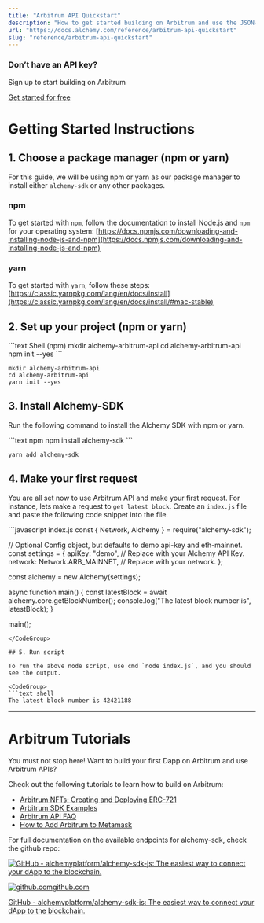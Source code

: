 ```yaml
---
title: "Arbitrum API Quickstart"
description: "How to get started building on Arbitrum and use the JSON-RPC API"
url: "https://docs.alchemy.com/reference/arbitrum-api-quickstart"
slug: "reference/arbitrum-api-quickstart"
---
```


### Don’t have an API key?

Sign up to start building on Arbitrum

[Get started for free](https://dashboard.alchemy.com/signup/?a=arbitrum-quickstart)

# Getting Started Instructions

## 1. Choose a package manager (npm or yarn)

For this guide, we will be using npm or yarn as our package manager to install either `alchemy-sdk` or any other packages.

### npm

To get started with `npm`, follow the documentation to install Node.js and `npm` for your operating system: [https://docs.npmjs.com/downloading-and-installing-node-js-and-npm](https://docs.npmjs.com/downloading-and-installing-node-js-and-npm)

### yarn

To get started with `yarn`, follow these steps: [https://classic.yarnpkg.com/lang/en/docs/install](https://classic.yarnpkg.com/lang/en/docs/install/#mac-stable)

## 2. Set up your project (npm or yarn)

<CodeGroup>
  ```text Shell (npm)
  mkdir alchemy-arbitrum-api
  cd alchemy-arbitrum-api
  npm init --yes
  ```

  ```text Shell (yarn)
  mkdir alchemy-arbitrum-api
  cd alchemy-arbitrum-api
  yarn init --yes
  ```
</CodeGroup>

## 3. Install Alchemy-SDK

Run the following command to install the Alchemy SDK with npm or yarn.

<CodeGroup>
  ```text npm
  npm install alchemy-sdk
  ```

  ```text yarn
  yarn add alchemy-sdk
  ```
</CodeGroup>

## 4. Make your first request

You are all set now to use Arbitrum API and make your first request. For instance, lets make a request to `get latest block`. Create an `index.js` file and paste the following code snippet into the file.

<CodeGroup>
  ```javascript index.js
  const { Network, Alchemy } = require("alchemy-sdk");

  // Optional Config object, but defaults to demo api-key and eth-mainnet.
  const settings = {
    apiKey: "demo", // Replace with your Alchemy API Key.
    network: Network.ARB_MAINNET, // Replace with your network.
  };

  const alchemy = new Alchemy(settings);

  async function main() {
    const latestBlock = await alchemy.core.getBlockNumber();
    console.log("The latest block number is", latestBlock);
  }

  main();
  ```
</CodeGroup>

## 5. Run script

To run the above node script, use cmd `node index.js`, and you should see the output.

<CodeGroup>
  ```text shell
  The latest block number is 42421188
  ```
</CodeGroup>

***

# Arbitrum Tutorials

You must not stop here! Want to build your first Dapp on Arbitrum and use Arbitrum APIs?

Check out the following tutorials to learn how to build on Arbitrum:

* [Arbitrum NFTs: Creating and Deploying ERC-721](/docs/arbitrum-nfts-creating-and-deploying-erc-721)
* [Arbitrum SDK Examples](/reference/arbitrum-sdk-examples)
* [Arbitrum API FAQ](/reference/arbitrum-api-faq)
* [How to Add Arbitrum to Metamask](/docs/how-to-add-arbitrum-to-metamask)

For full documentation on the available endpoints for alchemy-sdk, check the github repo:

[![GitHub - alchemyplatform/alchemy-sdk-js: The easiest way to connect your dApp to the blockchain.](alchemy-sdk-js.png)](https://github.com/alchemyplatform/alchemy-sdk-js)

[![github.com](favicon.ico)github.com](https://github.com/alchemyplatform/alchemy-sdk-js)

[GitHub - alchemyplatform/alchemy-sdk-js: The easiest way to connect your dApp to the blockchain.](https://github.com/alchemyplatform/alchemy-sdk-js)
